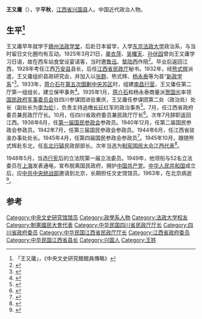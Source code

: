 {{Infobox Officeholder
|姓名=王又庸
|圖像=File:王又庸.jpg
|圖像大小=200px
|圖像說明=  
|字    = 
|號    = 
|別名    = 
|出生日期 = 1891年10月？日
|出生地點 = 
|逝世日期 = {{dda|1963|1|9|1891|10|}}
|逝世地點 = 
|死因    = 
|墓地    = 
|籍貫    = 
|政黨    = 
|parents  = 
|配偶   =
|伴侶    = 
|relatives  =  [[王有蘭|王有蘭]]
|children  =  
|著作    = 
|past    = 
}}
'''王又庸'''（{{bd|1891年|10月|1963年|1月9日}}），字'''平秋'''，[[江西省_(中華民國)|江西省]][[兴国县|兴国县]]人。中国近代政治人物。

== 生平<ref>「王又庸」，《中央文史研究館館員傳略》</ref> ==
王又庸早年就学于[[赣州法政学堂|赣州法政学堂]]，后赴日本留学，入学[[东京法政大学|东京法政大学]]政治系，与当时留日文化圈均有互动。1925年3月21日，[[章衣萍|章衣萍]]、[[吴曙天|吴曙天]]、[[孙伏园|孙伏园]]曾向王又庸学习日语，故在西车站食堂设宴请客，当时邀[[鲁迅|鲁迅]]、[[黎劭西|黎劭西]]作陪<ref>{{Cite book|title=鲁迅与他的北京|last=[[萧振鸣|萧振鸣]]著|first=|publisher=北京：[[北京燕山出版社|北京燕山出版社]]|year=2015.04|isbn=978-7-5402-3513-0|location=|pages=285}}</ref>。毕业后返回江西，1928年考任江西[[万安县|万安县]]县长，后任[[江西省民政厅|江西省民政厅]]秘书。1932年，经[[熊式辉|熊式辉]]派遣，王又庸组织县政研究会，并加入以[[张群|张群]]、熊式辉、[[杨永泰|杨永泰]]等为首“[[新政學系|新政学系]]”<ref>{{Cite book|title=文史资料精选 第6册|last=《文史资料选辑》编辑部|first=|publisher=北京：[[中国文史出版社|中国文史出版社]]|year=1990.07|isbn=7-5034-0105-2|location=|pages=257}}</ref>。1933年，[[蒋介石|蒋介石]]在[[中央苏区第五次反围剿战争|第五次围剿中央苏区]]时，组建[[國民政府軍事委員會委員長南昌行營|南昌行营]]，王又庸任第二厅第一组组长，建立保甲事务<ref>{{Cite book|title=兴国县志|last=兴国县县志编纂委员会编|first=|publisher=品新艺术印装中心|year=2001.04|isbn=|location=|pages=738}}</ref>。1935年1月，[[蒋介石|蒋介石]]和杨永泰商量派[[賀國光|贺国光]]率领[[国民政府军事委员会|国民政府军事委员会]]驻四川参谋团进驻重庆，王又庸任参谋团第二处（政治处）处长（副处长为[[李为伦|李为伦]]），负责主持追缴[[长征|长征]]红军的政治事务<ref>{{Cite book|title=蒋介石四大秘书|last=郑明斌|first=|publisher=北京：[[华文出版社|华文出版社]]|year=2018.08|isbn=978-7-5075-4913-3|location=|pages=168}}</ref>。7月，任江西省政府委员兼民政厅厅长。10月，任四川省政府委员兼民政厅厅长<ref>{{Cite book|title=文史资料选辑 第4辑|last=中国人民政治协商会议全国委员会文史资料研究委员会编|first=|publisher=北京：[[文史资料出版社|文史资料出版社]]|year=1961.06|isbn=|location=|pages=92-93}}</ref>。次年7月辞职返回江西。1938年6月，任[[国民参政会|第一届国民参政会]]参政员。1940年12月，任第二届国民参政会参政员。1942年7月，任第三届国民参政会参政员。1944年6月，任江西省驻渝办事处处长。1945年4月，任第四届国民参政会参政员<ref>{{Cite book|title=中国抗日战争大辞典|last=[[中国第二历史档案馆|中国第二历史档案馆]]，《中国抗日战争大辞典》编写组，万仁元，方庆秋，王奇生编|first=|publisher=武汉：[[湖北教育出版社|湖北教育出版社]]|year=1995.05|isbn=7-5351-1658-2|location=|pages=52}}</ref>。1945年10月，跟随熊式辉赴东北，任[[国民政府主席东北行辕|东北行辕]]民政部部长。次年当选为[[制憲國民大會代表|制宪国民大会江西代表]]<ref>{{Cite book|title=中国国民党百年人物全书 上|last=刘国铭主编；黄晋明，陈予欢，王叔凯副主编|first=|publisher=北京：[[团结出版社|团结出版社]]|year=2005.12|isbn=7-80214-039-0|location=|pages=116}}</ref>。

1948年5月，当选[[行憲|行宪]]后的立法院第一届立法委员。1949年，他领衔与52名立法委员在[[上海|上海]]发表通电，宣布脱离国民政府，拥护[[中国共产党|中国共产党]]。[[中华人民共和国|中华人民共和国]]成立后，应[[中共中央统战部|中共中央统战部]]邀请到北京，长期担任文史馆馆员。1963年，在北京病逝<ref>{{Cite book|title=江西省志人物志|last=《江西省志人物志》编纂委员会编|first=|publisher=北京：[[方志出版社|方志出版社]]|year=2007.12|isbn=978-7-80238-228-2|location=|pages=397}}</ref>。

==参考==
{{reflist}}
{{中華民國四川省政府委員}}
{{中華民國第一屆國民參政會參政員}}
{{中華民國第二屆國民參政會參政員}}
{{中華民國第三屆國民參政會參政員}}
{{中華民國第四屆國民參政會參政員}}
{{中華民國第一屆立法委員}}
{{1949年聲明脫離國民黨政治人物名單}}
{{中央文史研究馆馆员}}
[[Category:中央文史研究馆馆员|Category:中央文史研究馆馆员]]
[[Category:政學系人物|Category:政學系人物]]
[[Category:法政大学校友|Category:法政大学校友]]
[[Category:制憲國民大會代表|Category:制憲國民大會代表]]
[[Category:中华民国四川省民政厅厅长|Category:中华民国四川省民政厅厅长]]
[[Category:四川省政府委员|Category:四川省政府委员]]
[[Category:中华民国江西省民政厅厅长|Category:中华民国江西省民政厅厅长]]
[[Category:江西省政府委员|Category:江西省政府委员]]
[[Category:中华民国江西省县长|Category:中华民国江西省县长]]
[[Category:兴国人|Category:兴国人]]
[[Category:王姓|Category:王姓]]